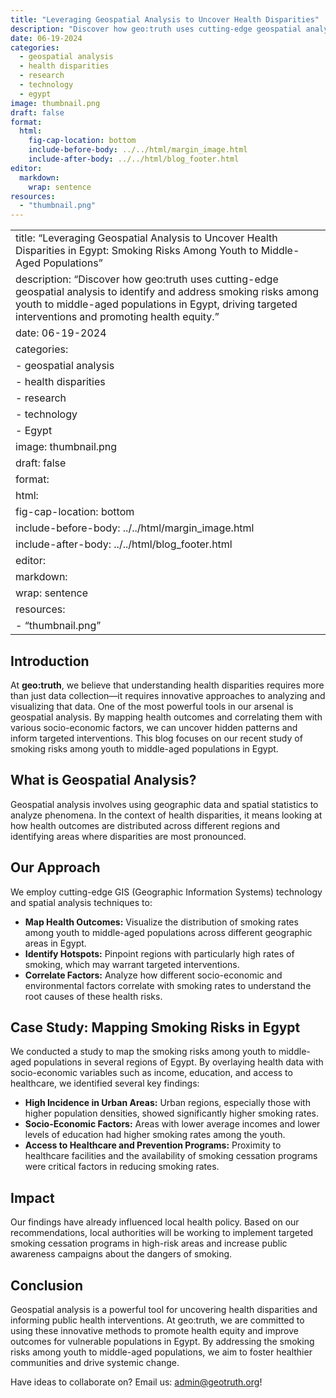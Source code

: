 ```yaml
---
title: "Leveraging Geospatial Analysis to Uncover Health Disparities"
description: "Discover how geo:truth uses cutting-edge geospatial analysis to identify and address health disparities, driving targeted interventions and promoting health equity."
date: 06-19-2024
categories: 
  - geospatial analysis
  - health disparities
  - research
  - technology
  - egypt
image: thumbnail.png
draft: false
format:
  html:
    fig-cap-location: bottom
    include-before-body: ../../html/margin_image.html
    include-after-body: ../../html/blog_footer.html
editor: 
  markdown: 
    wrap: sentence
resources: 
  - "thumbnail.png"
---
```


---
title: "Leveraging Geospatial Analysis to Uncover Health Disparities in Egypt: Smoking Risks Among Youth to Middle-Aged Populations"
description: "Discover how geo:truth uses cutting-edge geospatial analysis to identify and address smoking risks among youth to middle-aged populations in Egypt, driving targeted interventions and promoting health equity."
date: 06-19-2024
categories: 
  - geospatial analysis
  - health disparities
  - research
  - technology
  - Egypt
image: thumbnail.png
draft: false
format:
  html:
    fig-cap-location: bottom
    include-before-body: ../../html/margin_image.html
    include-after-body: ../../html/blog_footer.html
editor: 
  markdown: 
    wrap: sentence
resources: 
  - "thumbnail.png"
---

## Introduction

At <b>geo:truth</b>, we believe that understanding health disparities requires more than just data collection—it requires innovative approaches to analyzing and visualizing that data.
One of the most powerful tools in our arsenal is geospatial analysis.
By mapping health outcomes and correlating them with various socio-economic factors, we can uncover hidden patterns and inform targeted interventions.
This blog focuses on our recent study of smoking risks among youth to middle-aged populations in Egypt.

## What is Geospatial Analysis?

Geospatial analysis involves using geographic data and spatial statistics to analyze phenomena.
In the context of health disparities, it means looking at how health outcomes are distributed across different regions and identifying areas where disparities are most pronounced.

## Our Approach

We employ cutting-edge GIS (Geographic Information Systems) technology and spatial analysis techniques to:

-   **Map Health Outcomes:** Visualize the distribution of smoking rates among youth to middle-aged populations across different geographic areas in Egypt.
-   **Identify Hotspots:** Pinpoint regions with particularly high rates of smoking, which may warrant targeted interventions.
-   **Correlate Factors:** Analyze how different socio-economic and environmental factors correlate with smoking rates to understand the root causes of these health risks.

## Case Study: Mapping Smoking Risks in Egypt

We conducted a study to map the smoking risks among youth to middle-aged populations in several regions of Egypt.
By overlaying health data with socio-economic variables such as income, education, and access to healthcare, we identified several key findings:

-   **High Incidence in Urban Areas:** Urban regions, especially those with higher population densities, showed significantly higher smoking rates.
-   **Socio-Economic Factors:** Areas with lower average incomes and lower levels of education had higher smoking rates among the youth.
-   **Access to Healthcare and Prevention Programs:** Proximity to healthcare facilities and the availability of smoking cessation programs were critical factors in reducing smoking rates.

## Impact

Our findings have already influenced local health policy.
Based on our recommendations, local authorities will be working to implement targeted smoking cessation programs in high-risk areas and increase public awareness campaigns about the dangers of smoking.

## Conclusion

Geospatial analysis is a powerful tool for uncovering health disparities and informing public health interventions.
At geo:truth, we are committed to using these innovative methods to promote health equity and improve outcomes for vulnerable populations in Egypt.
By addressing the smoking risks among youth to middle-aged populations, we aim to foster healthier communities and drive systemic change.

Have ideas to collaborate on?
Email us: [admin\@geotruth.org](mailto:%20admin@geotruth.org)!
